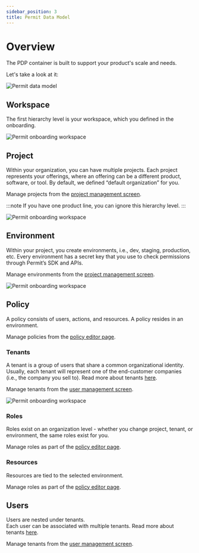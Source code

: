 ```yaml
---
sidebar_position: 3
title: Permit Data Model
---
```


# Overview

The PDP container is built to support your product's scale and needs.

Let's take a look at it:

![Permit data model](/img/screenshots/hierarchy-overview.png)

## Workspace

The first hierarchy level is your workspace, which you defined in the onboarding.

![Permit onboarding workspace](/img/screenshots/hierarchy-organization.png)

## Project

Within your organization, you can have multiple projects.
Each project represents your offerings, where an offering can be a different product, software, or tool.
By default, we defined “default organization” for you.

Manage projects from the [project management screen](https://app.permit.io/project-management).

:::note
If you have one product line, you can ignore this hierarchy level.
:::

![Permit onboarding workspace](/img/screenshots/hierarchy-project.png)

## Environment

Within your project, you create environments, i.e., dev, staging, production, etc.
Every environment has a secret key that you use to check permissions through Permit’s SDK and APIs.

Manage environments from the [project management screen](https://app.permit.io/project-management).

![Permit onboarding workspace](/img/screenshots/hierarchy-environment.png)

## Policy

A policy consists of users, actions, and resources.
A policy resides in an environment.

Manage policies from the [policy editor page](https://app.permit.io/policy-editor).

### Tenants

A tenant is a group of users that share a common organizational identity.
Usually, each tenant will represent one of the end-customer companies (i.e., the company you sell to).
Read more about tenants [here](/concepts/tenants).

Manage tenants from the [user management screen](https://app.permit.io/user-management).

![Permit onboarding workspace](/img/screenshots/hierarchy-tenants.png)

### Roles

Roles exist on an organization level - whether you change project, tenant, or environment, the same roles exist for you.

Manage roles as part of the [policy editor page](https://app.permit.io/policy-editor).

<!-- ![Permit onboarding workspace](static/img/screenshots/hierarchy-roles.png) -->

### Resources

Resources are tied to the selected environment.

Manage roles as part of the [policy editor page](https://app.permit.io/policy-editor).

<!-- ![Permit onboarding workspace](static/img/screenshots/hierarchy-resources.png) -->

## Users

Users are nested under tenants. <br/>
Each user can be associated with multiple tenants.
Read more about tenants [here](/concepts/users).

Manage tenants from the [user management screen](https://app.permit.io/user-management).

<!-- ![Permit onboarding workspace](/img/screenshots/hierarchy-users.png) -->
